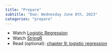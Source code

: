 ```yaml
---
title: "Prepare"
subtitle: "Due: Wednesday June 8th, 2023"
categories: "prepare"
---
```


-   Watch [Logistic Regression](https://www.youtube.com/watch?v=AidXFYSYfJg)
-   Watch [StringR](https://warpwire.duke.edu/w/Lw4GAA/)
-   Read (optional): [chapter 9: logistic regression](https://openintro-ims.netlify.app/model-logistic.html)
